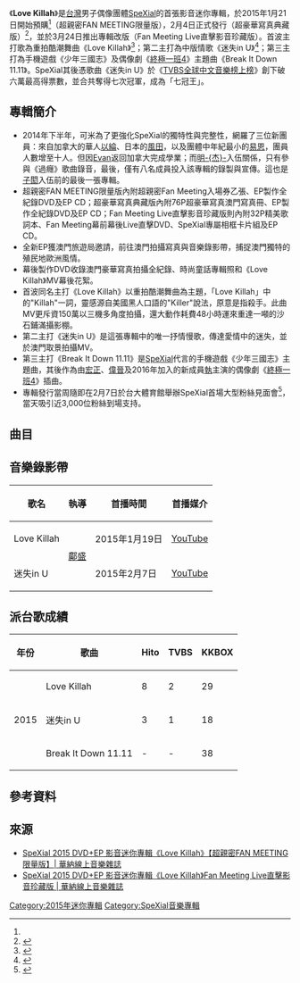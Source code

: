 {{Album infobox
|  Name        = Love Killah
|  Type        = [[迷你專輯|迷你專輯]]
|  Artist      = [[SpeXial|SpeXial]]
|  Cover       = Love killah.jpg
|  Released    = 2015年1月21日<ref name="fan">{{Cite web |url=http://www.yesasia.com/global/love-killah-ep-dvd/1038126206-0-0-0-zh_TW/info.html |title=YESASIA: Love Killah (EP + DVD) 鐳射唱片 - SpeXial, 華納國際音樂股份有限公司 - 國語音樂 |accessdate=2018-11-13 |archive-date=2019-06-16 |archive-url=https://web.archive.org/web/20190616085331/https://www.yesasia.com/global/love-killah-ep-dvd/1038126206-0-0-0-zh_TW/info.html |dead-url=no }}</ref>（超親密FAN MEETING限量版）<br>2015年2月4日（超豪華寫真典藏版）<br>2015年3月24日（Fan Meeting Live直擊影音珍藏版）
|  Recorded    = 2014年
|  Genre       = [[國語流行音樂|國語流行音樂]]
|  Length      = 13:59
|  Label       = [[華納唱片_(台灣)|華納唱片 (台灣)]]
|  Number      = 
|  Producer    = [[紀佳松|紀佳松]]
|  Last album  = [[Break_it_down_(專輯)|Break it down]]<br />（2014年）
|  This album  = '''Love Killah'''<br/>（2015年）
|  Next album  = [[Dangerous_(專輯)|Dangerous]]<br/>(2015年)
| Misc=
{{Extra album cover
| Upper caption = 其他封面
| Type          = 迷你專輯
| Cover         = love killah_released.jpg
|  Lower caption = 超豪華寫真典藏版封面
}}
{{Extra album cover
| Type          = 迷你專輯
| Cover         = Spexial_lovekillah_2nd.jpg
|  Lower caption = Fan Meeting Live直擊影音珍藏版封面
}}
}}

《'''Love Killah'''》是[[台灣|台灣]]男子偶像團體[[SpeXial|SpeXial]]的首張影音迷你專輯，於2015年1月21日開始預購<ref name="fan"/>（超親密FAN MEETING限量版），2月4日正式發行（超豪華寫真典藏版）<ref>{{cite web|url=http://www.playmusic.tw/column_info.php?id=3295&type=news|title=SpeXial 2015 DVD+EP迷你影音專輯『Love Killah』 正式宣佈3位新血加入|3=|publisher=PlayMusic音樂網|date=2015-01-14|accessdate=2018-11-13|archive-date=2018-07-04|archive-url=https://web.archive.org/web/20180704183122/http://www.playmusic.tw/column_info.php?id=3295&type=news|dead-url=no}}</ref>，並於3月24日推出專輯改版（Fan Meeting Live直擊影音珍藏版）。首波主打歌為重拍酷潮舞曲《Love Killah》<ref>{{cite web|url=http://www.iwant-radio.com/showinformation.php?sisn=35957|title=SpeXial「Love Killah」嗆聲成調情，宏正"壁咚"子閎差點接吻！|3=|publisher=銀河網路電台|date=2015-01-21|accessdate=2018-11-13|archive-date=2019-06-09|archive-url=https://web.archive.org/web/20190609211227/http://www.iwant-radio.com/showinformation.php?sisn=35957|dead-url=no}}</ref>；第二主打為中版情歌《迷失in U》<ref>{{cite web|url=http://www.iwant-radio.com/showinformation.php?sisn=36085|title=SpeXial澳門拍mv忙中偷閒，晨翔"理想型"女孩要有"會笑的眼睛"！|3=|publisher=銀河網路電台|date=2015-02-04|accessdate=2018-11-13|archive-date=2019-06-07|archive-url=https://web.archive.org/web/20190607200940/http://www.iwant-radio.com/showinformation.php?sisn=36085|dead-url=no}}</ref>；第三主打為手機遊戲《少年三國志》及偶像劇《[[終極一班4|終極一班4]]》主題曲《Break It Down 11.11》。SpeXial其後憑歌曲《迷失in U》於《[[TVBS|TVBS]][[全球中文音樂榜上榜_(臺灣版)|全球中文音樂榜上榜]]》創下破六萬最高得票數，並合共奪得七次冠軍，成為「七冠王」。

==專輯簡介==
*2014年下半年，可米為了更強化SpeXial的獨特性與完整性，網羅了三位新團員：來自加拿大的華人[[王以綸|以綸]]、日本的[[風田甫|風田]]，以及團體中年紀最小的[[易柏辰|易恩]]，團員人數增至十人。但因[[馬振桓|Evan]]返回加拿大完成學業；而[[許名傑|明-{杰}-]]入伍關係，只有參與《過癮》歌曲錄音，最後，僅有八名成員投入該專輯的錄製與宣傳。這也是[[林子閎|子閎]]入伍前的最後一張專輯。
*超親密FAN MEETING限量版內附超親密Fan Meeting入場券乙張、EP製作全紀錄DVD及EP CD；超豪華寫真典藏版內附76P超豪華寫真澳門寫真冊、EP製作全紀錄DVD及EP CD；Fan Meeting Live直擊影音珍藏版則內附32P精美歌詞本、Fan Meeting幕前幕後Live直擊DVD、SpeXial專屬相框卡片組及EP CD。
*全新EP獲澳門旅遊局邀請，前往澳門拍攝寫真與音樂錄影帶，捕捉澳門獨特的殖民地歐洲風情。
*幕後製作DVD收錄澳門豪華寫真拍攝全紀錄、時尚童話專輯照和《Love Killah》MV幕後花絮。
*首波同名主打《Love Killah》以重拍酷潮舞曲為主題，「Love Killah」中的"Killah"一詞，靈感源自美國黑人口語的"Killer"說法，原意是指殺手。此曲MV更斥資150萬以三機多角度拍攝，還大動作耗費48小時運來重達一噸的沙石鋪滿攝影棚。
*第二主打《迷失in U》是這張專輯中的唯一抒情慢歌，傳達愛情中的迷失，並於澳門取景拍攝MV。
*第三主打《Break It Down 11.11》是[[SpeXial|SpeXial]]代言的手機遊戲《少年三國志》主題曲，其後作為由[[羅弘証|宏正]]、[[黃偉晉|偉晉]]及2016年加入的新成員[[趙志偉|執]]主演的偶像劇《[[終極一班4|終極一班4]]》插曲。
*專輯發行當周隨即在2月7日於台大體育館舉辦SpeXial首場大型粉絲見面會<ref>{{cite web|url=http://www.iwant-radio.com/showinformation.php?sisn=36113&ln=big|title=SpeXial見面會與粉絲重現"壁咚"，向師兄姐3J致敬 演唱經典組曲！|3=|publisher=銀河網路電台|date=2015-02-08|accessdate=2018-11-13|archive-date=2016-08-26|archive-url=https://web.archive.org/web/20160826033141/http://www.iwant-radio.com/showinformation.php?sisn=36113&ln=big|dead-url=no}}</ref>，當天吸引近3,000位粉絲到場支持。

==曲目==
{{Tracklist
| total_length = 13:59

| title1 = Love Killah
| note1 = 
| longnote1 = 第一主打
| music1 = [[Bruce_R.F.Smith|Bruce R.F.Smith]]<br>[[Mats_Ymell|Mats Ymell]]<br>[[D_Gruter|D Gruter]]
| lyrics1 = [[馮家瑞|Jerry Feng]]
| arranger1 = [[紀佳松|紀佳松]]
| length1 = 3:49

| title2 = Break It Down 11.11
| note2 = 
| longnote2 = 第三主打<br>偶像劇《[[終極一班4|終極一班4]]》插曲、手遊《少年三國志》主題曲
| music2 = 都智文＠眾匠音樂
| lyrics2 = [[馮家瑞|Jerry Feng]]
| arranger2 = [[紀佳松|紀佳松]]
| length2 = 3:12

| title3 =過癮<br/>Overdose
| note3 = 
| longnote3 = 明-{杰}-唯一參與錄音的歌曲<br>只有第一代的成員有參與錄製，第二代之後都沒參與錄製。
| music3 = [[Lucas_Secon_Tebey|Lucas Secon Tebey]]<br>[[Don_Mclean|Don Mclean]]
| lyrics3 = [[吳易緯|吳易緯]]
| arranger3 = [[馬奕強|馬奕強]]
| length3= 3:39

| title4 =迷失in U<br/>Missing U
| note4 = 
| longnote4 = 第二主打
| music4 = 都智文＠眾匠音樂
| lyrics4 = [[馮家瑞|Jerry Feng]]
| arranger4 = [[紀佳松|紀佳松]]
| length4= 3:19

}}

==音樂錄影帶==
{| class="wikitable"
! 歌名 !! 執導 !! 首播時間 !! 首播媒介
|-
|Love Killah||rowspan="2"|[[鄺盛|鄺盛]]||2015年1月19日||[https://www.youtube.com/watch?v=_MyR2kNQLXk YouTube] {{Wayback|url=https://www.youtube.com/watch?v=_MyR2kNQLXk |date=20190324155644 }}
|-
|迷失in U||2015年2月7日||[https://www.youtube.com/watch?v=zy8bE3NMRyM YouTube] {{Wayback|url=https://www.youtube.com/watch?v=zy8bE3NMRyM |date=20190329115120 }}
|}

==派台歌成績==
{| class="wikitable"
!年份!!歌曲!!Hito!!TVBS!!KKBOX
|-
|rowspan="3"|2015||Love Killah||8||2||29
|-
|迷失in U||3||1||18
|-
|Break It Down 11.11||-||-||38
|}

== 參考資料 ==
<div class="references-small">
<references></references>
</div>

==來源==
*[https://web.archive.org/web/20190323142705/https://store.warnermusic.com.tw/store/item/4420 SpeXial 2015 DVD+EP 影音迷你專輯《Love Killah》【超親密FAN MEETING限量版】| 華納線上音樂雜誌]
*[https://web.archive.org/web/20190323214403/https://store.warnermusic.com.tw/store/item/4477 SpeXial 2015 DVD+EP 影音迷你專輯《Love Killah》Fan Meeting Live直擊影音珍藏版 | 華納線上音樂雜誌]

{{SpeXial}}
[[Category:2015年迷你專輯|Category:2015年迷你專輯]]
[[Category:SpeXial音樂專輯|Category:SpeXial音樂專輯]]